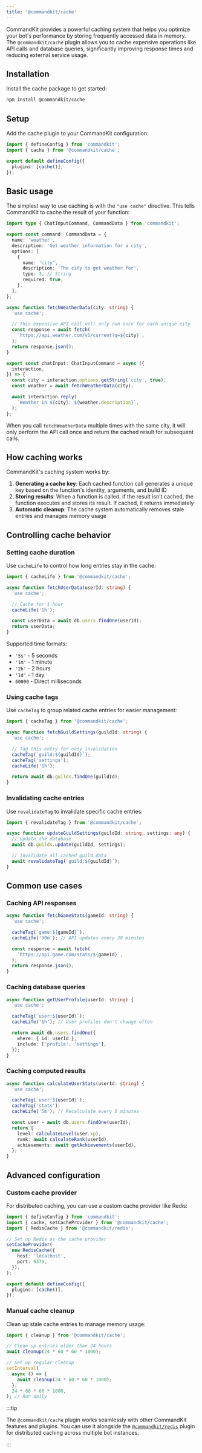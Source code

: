 ```yaml
---
title: '@commandkit/cache'
---
```


CommandKit provides a powerful caching system that helps you optimize
your bot's performance by storing frequently accessed data in memory.
The `@commandkit/cache` plugin allows you to cache expensive
operations like API calls and database queries, significantly
improving response times and reducing external service usage.

## Installation

Install the cache package to get started:

```bash npm2yarn
npm install @commandkit/cache
```

## Setup

Add the cache plugin to your CommandKit configuration:

```ts title="commandkit.config.ts"
import { defineConfig } from 'commandkit';
import { cache } from '@commandkit/cache';

export default defineConfig({
  plugins: [cache()],
});
```

## Basic usage

The simplest way to use caching is with the `"use cache"` directive.
This tells CommandKit to cache the result of your function:

```ts title="src/app/commands/weather.ts"
import type { ChatInputCommand, CommandData } from 'commandkit';

export const command: CommandData = {
  name: 'weather',
  description: 'Get weather information for a city',
  options: [
    {
      name: 'city',
      description: 'The city to get weather for',
      type: 3, // String
      required: true,
    },
  ],
};

async function fetchWeatherData(city: string) {
  'use cache';

  // This expensive API call will only run once for each unique city
  const response = await fetch(
    `https://api.weather.com/v1/current?q=${city}`,
  );
  return response.json();
}

export const chatInput: ChatInputCommand = async ({
  interaction,
}) => {
  const city = interaction.options.getString('city', true);
  const weather = await fetchWeatherData(city);

  await interaction.reply(
    `Weather in ${city}: ${weather.description}`,
  );
};
```

When you call `fetchWeatherData` multiple times with the same city, it
will only perform the API call once and return the cached result for
subsequent calls.

## How caching works

CommandKit's caching system works by:

1. **Generating a cache key**: Each cached function call generates a
   unique key based on the function's identity, arguments, and build
   ID
2. **Storing results**: When a function is called, if the result isn't
   cached, the function executes and stores its result. If cached, it
   returns immediately
3. **Automatic cleanup**: The cache system automatically removes stale
   entries and manages memory usage

## Controlling cache behavior

### Setting cache duration

Use `cacheLife` to control how long entries stay in the cache:

```ts
import { cacheLife } from '@commandkit/cache';

async function fetchUserData(userId: string) {
  'use cache';

  // Cache for 1 hour
  cacheLife('1h');

  const userData = await db.users.findOne(userId);
  return userData;
}
```

Supported time formats:

- `'5s'` - 5 seconds
- `'1m'` - 1 minute
- `'2h'` - 2 hours
- `'1d'` - 1 day
- `60000` - Direct milliseconds

### Using cache tags

Use `cacheTag` to group related cache entries for easier management:

```ts
import { cacheTag } from '@commandkit/cache';

async function fetchGuildSettings(guildId: string) {
  'use cache';

  // Tag this entry for easy invalidation
  cacheTag(`guild:${guildId}`);
  cacheTag('settings');
  cacheLife('1h');

  return await db.guilds.findOne(guildId);
}
```

### Invalidating cache entries

Use `revalidateTag` to invalidate specific cache entries:

```ts
import { revalidateTag } from '@commandkit/cache';

async function updateGuildSettings(guildId: string, settings: any) {
  // Update the database
  await db.guilds.update(guildId, settings);

  // Invalidate all cached guild data
  await revalidateTag(`guild:${guildId}`);
}
```

## Common use cases

### Caching API responses

```ts
async function fetchGameStats(gameId: string) {
  'use cache';

  cacheTag(`game:${gameId}`);
  cacheLife('30m'); // API updates every 30 minutes

  const response = await fetch(
    `https://api.game.com/stats/${gameId}`,
  );
  return response.json();
}
```

### Caching database queries

```ts
async function getUserProfile(userId: string) {
  'use cache';

  cacheTag(`user:${userId}`);
  cacheLife('1h'); // User profiles don't change often

  return await db.users.findOne({
    where: { id: userId },
    include: ['profile', 'settings'],
  });
}
```

### Caching computed results

```ts
async function calculateUserStats(userId: string) {
  'use cache';

  cacheTag(`user:${userId}`);
  cacheTag('stats');
  cacheLife('5m'); // Recalculate every 5 minutes

  const user = await db.users.findOne(userId);
  return {
    level: calculateLevel(user.xp),
    rank: await calculateRank(userId),
    achievements: await getAchievements(userId),
  };
}
```

## Advanced configuration

### Custom cache provider

For distributed caching, you can use a custom cache provider like
Redis:

```ts title="commandkit.config.ts"
import { defineConfig } from 'commandkit';
import { cache, setCacheProvider } from '@commandkit/cache';
import { RedisCache } from '@commandkit/redis';

// Set up Redis as the cache provider
setCacheProvider(
  new RedisCache({
    host: 'localhost',
    port: 6379,
  }),
);

export default defineConfig({
  plugins: [cache()],
});
```

### Manual cache cleanup

Clean up stale cache entries to manage memory usage:

```ts
import { cleanup } from '@commandkit/cache';

// Clean up entries older than 24 hours
await cleanup(24 * 60 * 60 * 1000);

// Set up regular cleanup
setInterval(
  async () => {
    await cleanup(24 * 60 * 60 * 1000);
  },
  24 * 60 * 60 * 1000,
); // Run daily
```

:::tip

The `@commandkit/cache` plugin works seamlessly with other CommandKit
features and plugins. You can use it alongside the
[`@commandkit/redis`](./07-commandkit-redis.mdx) plugin for
distributed caching across multiple bot instances.

:::
